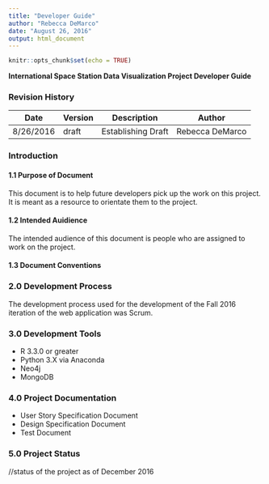 ```yaml
---
title: "Developer Guide"
author: "Rebecca DeMarco"
date: "August 26, 2016"
output: html_document
---
```


```r
knitr::opts_chunk$set(echo = TRUE)
```

**International Space Station Data Visualization Project Developer Guide** 

### Revision History 
Date      | Version | Description       | Author 
----------|---------|-------------------|----------------
8/26/2016 | draft   | Establishing Draft| Rebecca DeMarco 



### Introduction 

#### 1.1 Purpose of Document 
This document is to help future developers pick up the work on this project. It is meant as a resource to orientate them to the project. 

#### 1.2 Intended Auidience 
The intended audience of this document is people who are assigned to work on the project. 

#### 1.3 Document Conventions 

### 2.0 Development Process
The development process used for the development of the Fall 2016 iteration of the web application was Scrum. 

### 3.0 Development Tools 
* R 3.3.0 or greater 
* Python 3.X via Anaconda 
* Neo4j
* MongoDB 

### 4.0 Project Documentation 
* User Story Specification Document
* Design Specification Document 
* Test Document 

### 5.0 Project Status
//status of the project as of December 2016
